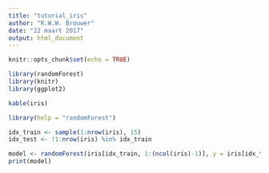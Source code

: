 ```yaml
---
title: "tutorial_iris"
author: "R.W.W. Brouwer"
date: "22 maart 2017"
output: html_document
---
```


```r
knitr::opts_chunk$set(echo = TRUE)
```

```r
library(randomForest)
library(knitr)
library(ggplot2)
```

```r
kable(iris)
```


```r
library(help = "randomForest")

idx_train <- sample(1:nrow(iris), 15) 
idx_test <- !1:nrow(iris) %in% idx_train

model <- randomForest(iris[idx_train, 1:(ncol(iris)-1)], y = iris[idx_train, ncol(iris)])
print(model)
```